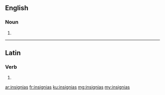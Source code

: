 ==English==

===Noun===
{{head|en|plural}}

# {{plural of|insignia|lang=en|nocat=1}}

----

==Latin==

===Verb===
{{la-verb-form|insigniās}}

# {{conjugation of|insigniō||2|s|pres|act|sub|lang=la}}

[[ar:insignias]]
[[fr:insignias]]
[[ku:insignias]]
[[mg:insignias]]
[[my:insignias]]